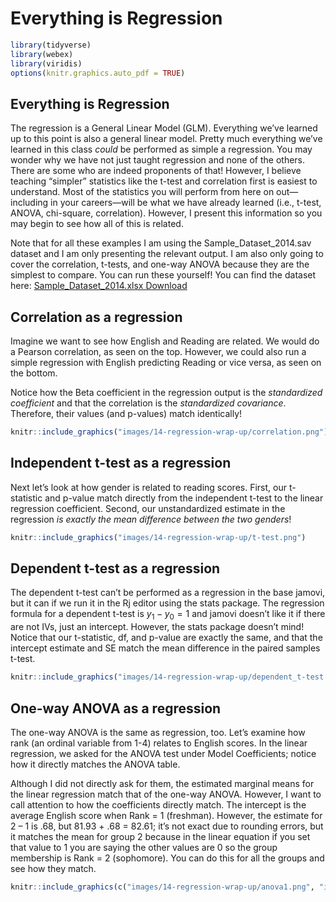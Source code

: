 # Everything is Regression

```r
library(tidyverse)
library(webex)
library(viridis)
options(knitr.graphics.auto_pdf = TRUE)
```

## Everything is Regression

The regression is a General Linear Model (GLM). Everything we've learned up to this point is also a general linear model. Pretty much everything we've learned in this class *could* be performed as simple a regression. You may wonder why we have not just taught regression and none of the others. There are some who are indeed proponents of that! However, I believe teaching "simpler" statistics like the t-test and correlation first is easiest to understand. Most of the statistics you will perform from here on out---including in your careers---will be what we have already learned (i.e., t-test, ANOVA, chi-square, correlation). However, I present this information so you may begin to see how all of this is related.

Note that for all these examples I am using the Sample_Dataset_2014.sav dataset and I am only presenting the relevant output. I am also only going to cover the correlation, t-tests, and one-way ANOVA because they are the simplest to compare. You can run these yourself! You can find the dataset here: [Sample_Dataset_2014.xlsx Download](https://github.com/danawanzer/stats-with-jamovi/blob/master/data/Sample_Dataset_2014.xlsx)

## Correlation as a regression

Imagine we want to see how English and Reading are related. We would do a Pearson correlation, as seen on the top. However, we could also run a simple regression with English predicting Reading or vice versa, as seen on the bottom.

Notice how the Beta coefficient in the regression output is the *standardized coefficient* and that the correlation is the *standardized covariance*. Therefore, their values (and p-values) match identically!

```r
knitr::include_graphics("images/14-regression-wrap-up/correlation.png")
```

## Independent t-test as a regression

Next let's look at how gender is related to reading scores. First, our t-statistic and p-value match directly from the independent t-test to the linear regression coefficient. Second, our unstandardized estimate in the regression *is exactly the mean difference between the two genders*!

```r
knitr::include_graphics("images/14-regression-wrap-up/t-test.png")
```

## Dependent t-test as a regression

The dependent t-test can't be performed as a regression in the base jamovi, but it can if we run it in the Rj editor using the stats package. The regression formula for a dependent t-test is $y_1 -y_0 = 1$ and jamovi doesn't like it if there are not IVs, just an intercept. However, the stats package doesn't mind! Notice that our t-statistic, df, and p-value are exactly the same, and that the intercept estimate and SE match the mean difference in the paired samples t-test.

```r
knitr::include_graphics("images/14-regression-wrap-up/dependent_t-test.png")
```

## One-way ANOVA as a regression

The one-way ANOVA is the same as regression, too. Let's examine how rank (an ordinal variable from 1-4) relates to English scores. In the linear regression, we asked for the ANOVA test under Model Coefficients; notice how it directly matches the ANOVA table.

Although I did not directly ask for them, the estimated marginal means for the linear regression match that of the one-way ANOVA. However, I want to call attention to how the coefficients directly match. The intercept is the average English score when Rank = 1 (freshman). However, the estimate for 2 -- 1 is .68, but 81.93 + .68 = 82.61; it's not exact due to rounding errors, but it matches the mean for group 2 because in the linear equation if you set that value to 1 you are saying the other values are 0 so the group membership is Rank = 2 (sophomore). You can do this for all the groups and see how they match.

```r
knitr::include_graphics(c("images/14-regression-wrap-up/anova1.png", "images/14-regression-wrap-up/anova2.png"))
```
